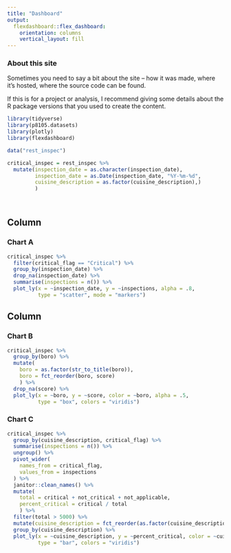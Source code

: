 ```yaml
---
title: "Dashboard"
output:
  flexdashboard::flex_dashboard:
    orientation: columns
    vertical_layout: fill
---
```



### About this site

Sometimes you need to say a bit about the site -- how it was made, where it's hosted, where the source code can be found. 

If this is for a project or analysis, I recommend giving some details about the R package versions that you used to create the content.

```r
library(tidyverse)
library(p8105.datasets)
library(plotly)
library(flexdashboard)

data("rest_inspec") 

critical_inspec = rest_inspec %>%
  mutate(inspection_date = as.character(inspection_date),
         inspection_date = as.Date(inspection_date, "%Y-%m-%d",
         cuisine_description = as.factor(cuisine_description),)
         )

  
```


Column {data-width=650}
---------------------------------------------------------------

### Chart A
```r
critical_inspec %>%
  filter(critical_flag == "Critical") %>%
  group_by(inspection_date) %>%
  drop_na(inspection_date) %>%
  summarise(inspections = n()) %>%
  plot_ly(x = ~inspection_date, y = ~inspections, alpha = .8,
          type = "scatter", mode = "markers") 

```

Column {data-width=350}
---------------------------------------------------------------

### Chart B
```r
critical_inspec %>%
  group_by(boro) %>%
  mutate(
    boro = as.factor(str_to_title(boro)),
    boro = fct_reorder(boro, score)
    ) %>%
  drop_na(score) %>%
  plot_ly(x = ~boro, y = ~score, color = ~boro, alpha = .5,
          type = "box", colors = "viridis") 
```

### Chart C
```r
critical_inspec %>%
  group_by(cuisine_description, critical_flag) %>%
  summarise(inspections = n()) %>%
  ungroup() %>%
  pivot_wider(
    names_from = critical_flag,
    values_from = inspections
  ) %>%
  janitor::clean_names() %>%
  mutate(
    total = critical + not_critical + not_applicable,
    percent_critical = critical / total
    ) %>%
  filter(total > 5000) %>%
  mutate(cuisine_description = fct_reorder(as.factor(cuisine_description), percent_critical)) %>%
  group_by(cuisine_description) %>%
  plot_ly(x = ~cuisine_description, y = ~percent_critical, color = ~cuisine_description, alpha = .8,
          type = "bar", colors = "viridis") 
```
